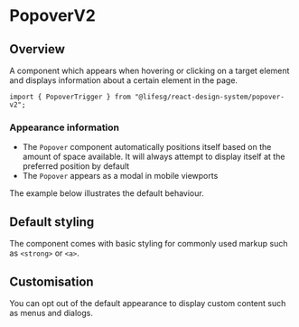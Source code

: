 
<Meta of={PopoverStories} />

# PopoverV2

## Overview

A component which appears when hovering or clicking on a target element and displays information about a certain element in the page.

```tsx
import { PopoverTrigger } from "@lifesg/react-design-system/popover-v2";
```

<Canvas of={PopoverStories.Default} />

<Canvas of={PopoverStories.HoverInteraction} />

### Appearance information

-   The `Popover` component automatically positions itself based on the amount of space available. It will always attempt to display itself at the preferred position by default
-   The `Popover` appears as a modal in mobile viewports

The example below illustrates the default behaviour.

<Canvas of={PopoverStories.Appearance} />

## Default styling

The component comes with basic styling for commonly used markup such as `<strong>` or `<a>`.

<Canvas of={PopoverStories.DefaultStyling} />

## Customisation

You can opt out of the default appearance to display custom content such as menus and dialogs.

<Canvas of={PopoverStories.Customisation} />

<PropsTable />
